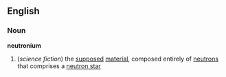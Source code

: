 ==English==
===Noun===
{{wikipedia}}
'''neutronium'''
#(''science fiction'') the [[supposed]] [[material]], composed entirely of [[neutron]]s that comprises a [[neutron star]]